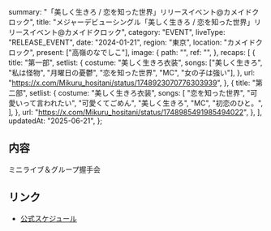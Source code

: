   summary: "「美しく生きろ / 恋を知った世界」リリースイベント@カメイドクロック",
  title:
    "メジャーデビューシングル「美しく生きろ / 恋を知った世界」リリースイベント@カメイドクロック",
  category: "EVENT",
  liveType: "RELEASE_EVENT",
  date: "2024-01-21",
  region: "東京",
  location: "カメイドクロック",
  present: ["高嶺のなでしこ"],
  image: {
    path: "",
    ref: "",
  },
  recaps: [
    {
      title: "第一部",
      setlist: {
        costume: "美しく生きろ衣装",
        songs: ["美しく生きろ", "私は怪物", "月曜日の憂鬱", "恋を知った世界", "MC", "女の子は強い"],
      },
      url: "https://x.com/Mikuru_hositani/status/1748923070776303939",
    },
    {
      title: "第二部",
      setlist: {
        costume: "美しく生きろ衣装",
        songs: [
          "恋を知った世界",
          "可愛いって言われたい",
          "可愛くてごめん",
          "美しく生きろ",
          "MC",
          "初恋のひと。",
        ],
      },
      url: "https://x.com/Mikuru_hositani/status/1748985491985494022",
    },
  ],
  updatedAt: "2025-06-21",
};

## 内容

ミニライブ＆グループ握手会

## リンク

- [公式スケジュール](https://takanenonadeshiko.jp/?p=1698)
